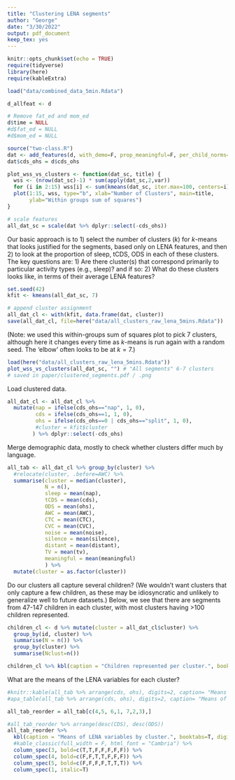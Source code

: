 ```yaml
---
title: "Clustering LENA segments"
author: "George"
date: "3/30/2022"
output: pdf_document
keep_tex: yes
---
```


```r
knitr::opts_chunk$set(echo = TRUE)
require(tidyverse)
library(here)
require(kableExtra)

load("data/combined_data_5min.Rdata")

d_allfeat <- d

# Remove fat_ed and mom_ed
d$time = NULL
#d$fat_ed = NULL
#d$mom_ed = NULL

source("two-class.R")
dat <- add_features(d, with_demo=F, prop_meaningful=F, per_child_norms=F)
dat$cds_ohs = d$cds_ohs

plot_wss_vs_clusters <- function(dat_sc, title) {
  wss <- (nrow(dat_sc)-1) * sum(apply(dat_sc,2,var))
  for (i in 2:15) wss[i] <- sum(kmeans(dat_sc, iter.max=100, centers=i)$withinss)
  plot(1:15, wss, type="b", xlab="Number of Clusters", main=title,
       ylab="Within groups sum of squares")
}

# scale features
all_dat_sc = scale(dat %>% dplyr::select(-cds_ohs)) 
```

Our basic approach is to 1) select the number of clusters ($k$) for $k$-means that looks justified for the segments, based only on LENA features, and then 2) to look at the proportion of sleep, tCDS, ODS in each of these clusters. 
The key questions are: 1) Are there cluster(s) that correspond primarily to particular activity types (e.g., sleep)? and if so: 2) What do these clusters looks like, in terms of their average LENA features?

```r
set.seed(42)
kfit <- kmeans(all_dat_sc, 7) 

# append cluster assignment
all_dat_cl <- with(kfit, data.frame(dat, cluster))
save(all_dat_cl, file=here("data/all_clusters_raw_lena_5mins.Rdata"))
```

(Note: we used this within-groups sum of squares plot to pick 7 clusters, although here it changes every time as $k$-means is run again with a random seed. The 'elbow' often looks to be at $k=7$.)

```r
load(here("data/all_clusters_raw_lena_5mins.Rdata"))
plot_wss_vs_clusters(all_dat_sc, "") # "All segments" 6-7 clusters
# saved in paper/clustered_segments.pdf / .png
```


Load clustered data.

```r
all_dat_cl <- all_dat_cl %>% 
  mutate(nap = ifelse(cds_ohs=="nap", 1, 0),
         cds = ifelse(cds_ohs==1, 1, 0),
         ohs = ifelse(cds_ohs==0 | cds_ohs=="split", 1, 0),
         #cluster = kfit$cluster
        ) %>% dplyr::select(-cds_ohs)
```

Merge demographic data, mostly to check whether clusters differ much by language.

```r
all_tab <- all_dat_cl %>% group_by(cluster) %>%
  #relocate(cluster, .before=AWC) %>%
  summarise(cluster = median(cluster), 
            N = n(),
            sleep = mean(nap),
            tCDS = mean(cds),
            ODS = mean(ohs),
            AWC = mean(AWC),
            CTC = mean(CTC),
            CVC = mean(CVC),
            noise = mean(noise),
            silence = mean(silence),
            distant = mean(distant),
            TV = mean(tv),
            meaningful = mean(meaningful)
            ) %>%
  mutate(cluster = as.factor(cluster))
```

Do our clusters all capture several children? (We wouldn't want clusters that only capture a few children, as these may be idiosyncratic and unlikely to generalize well to future datasets.)
Below, we see that there are segments from 47-147 children in each cluster, with most clusters having >100 children represented.

```r
children_cl <- d %>% mutate(cluster = all_dat_cl$cluster) %>% 
  group_by(id, cluster) %>% 
  summarise(N = n()) %>%
  group_by(cluster) %>% 
  summarise(Nclust=n()) 

children_cl %>% kbl(caption = "Children represented per cluster.", booktabs=T)
```

What are the means of the LENA variables for each cluster?

```r
#knitr::kable(all_tab %>% arrange(cds, ohs), digits=2, caption= "Means of LENA variables by cluster.")
#apa_table(all_tab %>% arrange(cds, ohs), digits=2, caption= "Means of LENA variables by cluster.") 

all_tab_reorder = all_tab[c(4,5, 6,1, 7,2,3),]

#all_tab_reorder %>% arrange(desc(CDS), desc(ODS)) 
all_tab_reorder %>%
  kbl(caption = "Means of LENA variables by cluster.", booktabs=T, digits=2) %>%
  #kable_classic(full_width = F, html_font = "Cambria") %>%
  column_spec(3, bold=c(T,T,F,F,F,F,F)) %>%
  column_spec(4, bold=c(F,F,T,T,F,F,F)) %>%
  column_spec(5, bold=c(F,F,F,F,T,T,T)) %>%
  column_spec(1, italic=T) 
```

